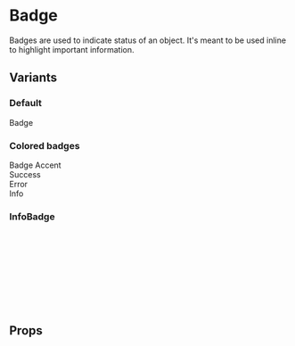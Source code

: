 
# Badge

Badges are used to indicate status of an object. It's meant to be used inline to highlight important information.

## Variants

### Default

<Preview>
  <Badge>Badge</Badge>
</Preview>

### Colored badges

<Preview>
  <Badge>Badge</Badge>
  <Badge color="accent">Accent</Badge><br />
  <Badge color="success">Success</Badge><br />
  <Badge color="error">Error</Badge><br />
  <Badge color="info">Info</Badge><br />
</Preview>

### InfoBadge

<Preview>
  <InfoBadge value="ready" /><br />
  <InfoBadge value="wip" /><br />
  <InfoBadge value="deprecated" /><br />
  <InfoBadge value="draft" /><br />
  <InfoBadge value="custom" /><br />
  <InfoBadge value="universal" /><br />
  <InfoBadge value="react" /><br />
  <InfoBadge value="html" /><br />
</Preview>

## Props

<ComponentDocs title="<Badge />" component={Badge} />
<ComponentDocs title="<InfoBadge />" component={InfoBadge} />
